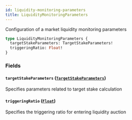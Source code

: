 ```yaml
---
id: liquidity-monitoring-parameters
title: LiquidityMonitoringParameters
---
```



Configuration of a market liquidity monitoring parameters

```graphql
type LiquidityMonitoringParameters {
  targetStakeParameters: TargetStakeParameters!
  triggeringRatio: Float!
}
```


### Fields

#### `targetStakeParameters` ([`TargetStakeParameters`](/docs/testnet/graphql/objects/target-stake-parameters))

Specifies parameters related to target stake calculation


#### `triggeringRatio` ([`Float`](/docs/testnet/graphql/scalars/float))

Specifies the triggering ratio for entering liquidity auction




